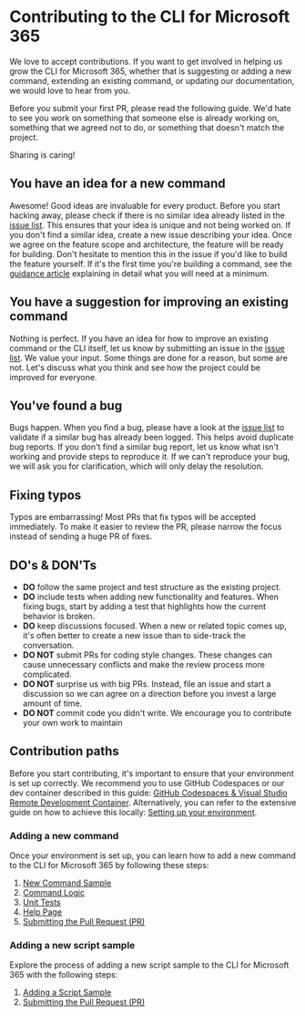 # Contributing to the CLI for Microsoft 365

We love to accept contributions. If you want to get involved in helping us grow the CLI for Microsoft 365, whether that is suggesting or adding a new command, extending an existing command, or updating our documentation, we would love to hear from you.

Before you submit your first PR, please read the following guide. We'd hate to see you work on something that someone else is already working on, something that we agreed not to do, or something that doesn't match the project.

Sharing is caring!

## You have an idea for a new command

Awesome! Good ideas are invaluable for every product. Before you start hacking away, please check if there is no similar idea already listed in the [issue list](https://github.com/pnp/cli-microsoft365/issues). This ensures that your idea is unique and not being worked on. If you don't find a similar idea, create a new issue describing your idea. Once we agree on the feature scope and architecture, the feature will be ready for building. Don't hesitate to mention this in the issue if you'd like to build the feature yourself. If it's the first time you're building a command, see the [guidance article](https://github.com/pnp/cli-microsoft365/wiki/Adding-a-command) explaining in detail what you will need at a minimum.

## You have a suggestion for improving an existing command

Nothing is perfect. If you have an idea for how to improve an existing command or the CLI itself, let us know by submitting an issue in the [issue list](https://github.com/pnp/cli-microsoft365/issues). We value your input. Some things are done for a reason, but some are not. Let's discuss what you think and see how the project could be improved for everyone.

## You've found a bug

Bugs happen. When you find a bug, please have a look at the [issue list](https://github.com/pnp/cli-microsoft365/issues) to validate if a similar bug has already been logged. This helps avoid duplicate bug reports. If you don't find a similar bug report, let us know what isn't working and provide steps to reproduce it. If we can't reproduce your bug, we will ask you for clarification, which will only delay the resolution.

## Fixing typos

Typos are embarrassing! Most PRs that fix typos will be accepted immediately. To make it easier to review the PR, please narrow the focus instead of sending a huge PR of fixes.

## DO's & DON'Ts

- **DO** follow the same project and test structure as the existing project.
- **DO** include tests when adding new functionality and features. When fixing bugs, start by adding a test that highlights how the current behavior is broken.
- **DO** keep discussions focused. When a new or related topic comes up, it's often better to create a new issue than to side-track the conversation.
- **DO NOT** submit PRs for coding style changes. These changes can cause unnecessary conflicts and make the review process more complicated.
- **DO NOT** surprise us with big PRs. Instead, file an issue and start a discussion so we can agree on a direction before you invest a large amount of time.
- **DO NOT** commit code you didn't write. We encourage you to contribute your own work to maintain

## Contribution paths

Before you start contributing, it's important to ensure that your environment is set up correctly. We recommend you to use GitHub Codespaces or our dev container described in this guide: [GitHub Codespaces & Visual Studio Remote Development Container](./github-codespaces-and-devcontainer.mdx). Alternatively, you can refer to the extensive guide on how to achieve this locally: [Setting up your environment](./environment-setup.mdx).

### Adding a new command

Once your environment is set up, you can learn how to add a new command to the CLI for Microsoft 365 by following these steps:

1. [New Command Sample](./new-command/step-by-step-guide.mdx)
2. [Command Logic](./new-command/build-command-logic.mdx)
3. [Unit Tests](./new-command/unit-tests.mdx)
4. [Help Page](./new-command/writing-the-docs.mdx)
5. [Submitting the Pull Request (PR)](./creating-the-pr.mdx)

### Adding a new script sample

Explore the process of adding a new script sample to the CLI for Microsoft 365 with the following steps:

1. [Adding a Script Sample](./script-sample/new-script-sample.mdx)
2. [Submitting the Pull Request (PR)](./creating-the-pr.mdx)
